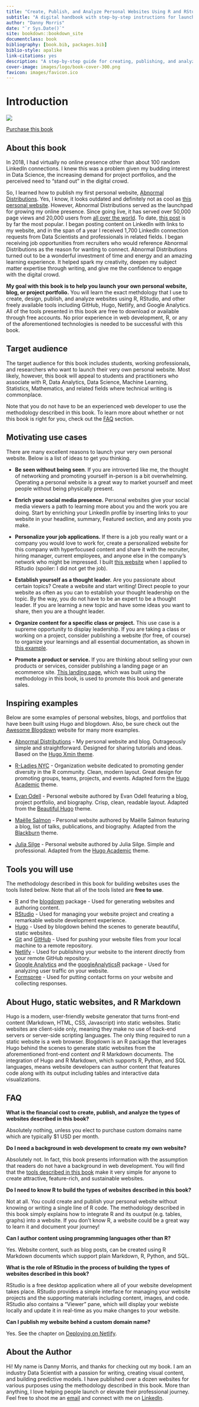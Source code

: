 ```yaml
--- 
title: "Create, Publish, and Analyze Personal Websites Using R and RStudio"
subtitle: "A digital handbook with step-by-step instructions for launching your very own personal website, blog, or project portfolio using R, RStudio, and other freely available technologies including GitHub, Hugo, Netlify, and Google Analytics"
author: "Danny Morris"
date: "`r Sys.Date()`"
site: bookdown::bookdown_site
documentclass: book
bibliography: [book.bib, packages.bib]
biblio-style: apalike
link-citations: yes
description: "A step-by-step guide for creating, publishing, and analyzing your personal website using R, RStudio, and other open source technologies including GitHub, Netlify, and Google Analytics."
cover-image: images/logo/book-cover-300.png
favicon: images/favicon.ico
---
```


# Introduction

![](https://i.imgur.com/2WgBlJfl.png)
<div class="btn-div">
  <a href="https://r4sites.com/products/r4sites-book/" class="btn-promo btn-promo-primary mr-3">Purchase this book</a>
</div>

## About this book

In 2018, I had virtually no online presence other than about 100 random LinkedIn connections. I knew this was a problem given my budding interest in Data Science, the increasing demand for project portfolios, and the perceived need to "stand out" in the digital crowd.


So, I learned how to publish my first personal website, [Abnormal Distributions](https://abndistro.com/). Yes, I know, it looks outdated and definitely not as cool as [this personal website](https://benc.dev/). However, Abnormal Distributions served as the launchpad for growing my online presence. Since going live, it has served over 50,000 page views and 20,000 users from [all over the world](#users-by-location). To date, [this post](https://abndistro.com/post/2019/07/07/detecting-image-differences-using-python-and-opencv/) is by far the most popular. I began posting content on LinkedIn with links to my website, and in the span of a year I received 1,700 LinkedIn connection requests from Data Scientists and professionals in related fields. I began receiving job opportunities from recruiters who would reference Abnormal Distributions as the reason for wanting to connect. Abnormal Distributions turned out to be a wonderful investment of time and energy and an amazing learning experience. It helped spark my creativity, deepen my subject matter expertise through writing, and give me the confidence to engage with the digital crowd.

**My goal with this book is to help you launch your own personal website, blog, or project portfolio.** You will learn the exact methdology that I use to create, design, publish, and analyze websites using R, RStudio, and other freely available tools including GitHub, Hugo, Netlify, and Google Analytics. All of the tools presented in this book are free to download or available through free accounts. No prior experience in web development, R, or any of the aforementioned technologies is needed to be successful with this book.

## Target audience

The target audience for this book includes students, working professionals, and researchers who want to launch their very own personal website. Most likely, however, this book will appeal to students and practitioners who associate with R, Data Analytics, Data Science, Machine Learning, Statistics, Mathematics, and related fields where technical writing is commonplace.

Note that you do not have to be an experienced web developer to use the methodology described in this book. To learn more about whether or not this book is right for you, check out the [FAQ](#faq) section. 

## Motivating use cases

There are many excellent reasons to launch your very own personal website. Below is a list of ideas to get you thinking.

- **Be seen without being seen**. If you are introverted like me, the thought of networking and promoting yourself in-person is a bit overwhelming. Operating a personal website is a great way to market yourself and meet people without being physically present. 

- **Enrich your social media presence.** Personal websites give your social media viewers a path to learning more about you and the work you are doing. Start by enriching your LinkedIn profile by inserting links to your website in your headline, summary, Featured section, and any posts you make.

- **Personalize your job applications.** If there is a job you really want or a company you would love to work for, create a personalized website for this company with hyperfocused content and share it with the recruiter, hiring manager, current employees, and anyone else in the company's network who might be impressed. I built [this website](https://goofy-franklin-7b6d1d.netlify.app/) when I applied to RStudio (spoiler: I did not get the job).

- **Establish yourself as a thought leader.** Are you passionate about certain topics? Create a website and start writing! Direct people to your website as often as you can to establish your thought leadership on the topic. By the way, you do not have to be an expert to be a thought leader. If you are learning a new topic and have some ideas you want to share, then you are a thought leader.

- **Organize content for a specific class or project.** This use case is a supreme opportunity to display leadership. If you are taking a class or working on a project, consider publishing a website (for free, of course) to organize your learnings and all essential documentation, as shown in [this example](https://dssquad-wiki.netlify.app/).

- **Promote a product or service.** If you are thinking about selling your own products or services, consider publishing a landing page or an ecommerce site. [This landing page](https://r4sites.com/), which was built using the methodology in this book, is used to promote this book and generate sales.

## Inspiring examples

Below are some examples of personal websites, blogs, and portfolios that have been built using Hugo and blogdown. Also, be sure check out the [Awesome Blogdown](https://awesome-blogdown.com/) website for many more examples.

- [Abnormal Distributions](https://abndistro.com) - My personal website and blog. Outrageously simple and straightforward. Designed for sharing tutorials and ideas. Based on the [Hugo Xmin theme](https://themes.gohugo.io/hugo-xmin/).

- [R-Ladies NYC](http://www.rladiesnyc.org/) - Organization website dedicated to promoting gender diversity in the R community. Clean, modern layout. Great design for promoting groups, teams, projects, and events. Adapted form the [Hugo Academic](https://themes.gohugo.io/academic/) theme.

- [Evan Odell](https://evanodell.com/blog/) - Personal website authored by Evan Odell featuring a blog, project portfolio, and biography. Crisp, clean, readable layout. Adapted from the [Beautiful Hugo](https://themes.gohugo.io/beautifulhugo/) theme.

- [Maëlle Salmon](https://masalmon.eu/) - Personal website authored by Maëlle Salmon featuring a blog, list of talks, publications, and biography. Adapted from the [Blackburn](https://themes.gohugo.io/blackburn/) theme.

- [Julia Silge](https://juliasilge.com/) - Personal website authored by Julia Silge. Simple and professional. Adapted from the [Hugo Academic](https://themes.gohugo.io/theme/academic/) theme.

## Tools you will use {#tools}

The methodology described in this book for building websites uses the tools listed below. Note that all of the tools listed are **free to use**.

- [R](https://cran.rstudio.com/) and the [blogdown](https://bookdown.org/yihui/blogdown/) package - Used for generating websites and authoring content.
- [RStudio](https://www.rstudio.com/products/rstudio/#rstudio-desktop) - Used for managing your website project and creating a remarkable website development experience.
- [Hugo](https://gohugo.io/) - Used by blogdown behind the scenes to generate beautiful, static websites.
- [Git](https://git-scm.com/) and [GitHub](https://github.com/) - Used for pushing your website files from your local machine to a remote repository.
- [Netlify](https://app.netlify.com/) - Used for publishing your website to the interent directly from your remote GitHub repository.
- [Google Analytics](https://analytics.google.com/) and the [googleAnalyticsR](https://code.markedmondson.me/googleAnalyticsR/) package - Used for analyzing user traffic on your website.
- [Formspree](https://formspree.io) - Used for putting contact forms on your website and collecting responses.

## About Hugo, static websites, and R Markdown

Hugo is a modern, user-friendly website generator that turns front-end content (Markdown, HTML, CSS, Javascript) into static websites. Static websites are client-side only, meaning they make no use of back-end servers or server-side scripting languages. The only thing required to run a static website is a web browser. Blogdown is an R package that leverages Hugo behind the scenes to generate static websites from the aforementioned front-end content *and* R Markdown documents. The integration of Hugo and R Markdown, which supports R, Python, and SQL languages, means website developers can author content that features code along with its output including tables and interactive data visualizations. 

## FAQ {#faq}

**What is the financial cost to create, publish, and analyze the types of websites described in this book?**

Absolutely nothing, unless you elect to purchase custom domains name which are typically $1 USD per month. 

**Do I need a background in web development to create my own website?**

Absolutely not. In fact, this book presents information with the assumption that readers do not have a background in web development. You will find that the [tools described in this book](#tools) make it very simple for anyone to create attractive, feature-rich, and sustainable websites.

**Do I need to know R to build the types of websites described in this book?**

Not at all. You could create and publish your personal website without knowing or writing a single line of R code. The methodology described in this book simply explains how to integrate R and its ouutput (e.g. tables, graphs) into a website. If you don't know R, a website could be a great way to learn it and document your journey!

**Can I author content using programming languages other than R?**

Yes. Website content, such as blog posts, can be created using R Markdown documents which support plain Markdown, R, Python, and SQL.

**What is the role of RStudio in the process of building the types of websites described in this book?**

RStudio is a free desktop application where all of your website development takes place. RStudio provides a simple interface for managing your website projects and the supporting materials including content, images, and code. RStudio also contains a "Viewer" pane, which will display your webiste locally and update it in real-time as you make changes to your website. 

**Can I publish my website behind a custom domain name?**

Yes. See the chapter on [Deploying on Netlify](#deploy).

## About the Author

Hi! My name is Danny Morris, and thanks for checking out my book. I am an industry Data Scientist with a passion for writing, creating visual content, and building predictive models. I have published over a dozen websites for various purposes using the methodology described in this book. 
More than anything, I love helping people launch or elevate their professional journey. Feel free to shoot me an <a href="mailto:dmorris10667@gmail.com">email</a> and connect with me on [LinkedIn](https://www.linkedin.com/in/drmorris87/).
